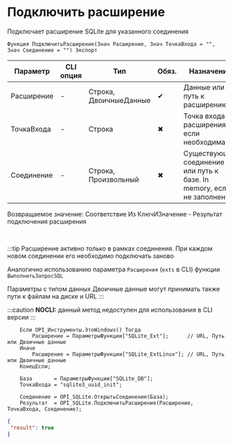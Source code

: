 ﻿---
sidebar_position: 5
description: Подключить расширение  и другие функции для работы с SQLite в Открытом пакете интеграций - бесплатной open-source библиотеке интеграций для 1С:Предприятие 8, OneScript и CLI
keywords: [1C, 1С, 1С:Предприятие, 1С:Предприятие 8.3, API, Интеграция, Сервисы, Обмен, OneScript, CLI, SQLite]
---


# Подключить расширение 
 Подключает расширение SQLite для указанного соединения



`Функция ПодключитьРасширение(Знач Расширение, Знач ТочкаВхода = "", Знач Соединение = "") Экспорт`

  | Параметр | CLI опция | Тип | Обяз. | Назначение |
  |-|-|-|-|-|
  | Расширение | - | Строка, ДвоичныеДанные | &#x2714; | Данные или путь к расширению |
  | ТочкаВхода | - | Строка | &#x2716; | Точка входа расширения, если необходима |
  | Соединение | - | Строка, Произвольный | &#x2716; | Существующее соединение или путь к базе. In memory, если не заполнено |

  
  Возвращаемое значение:   Соответствие Из КлючИЗначение - Результат подключения расширения

<br/>

:::tip
Расширение активно только в рамках соединения. При каждом новом соединении его необходимо подключать заново

Аналогично использованию параметра `Расширения` (`exts` в CLI) функции `ВыполнитьЗапросSQL`

Параметры с типом данных Двоичные данные могут принимать также пути к файлам на диске и URL
:::

:::caution
**NOCLI:** данный метод недоступен для использования в CLI версии
:::
<br/>


```bsl title="Пример использования для 1С:Предприятие/OneScript"
    Если OPI_Инструменты.ЭтоWindows() Тогда
        Расширение = ПараметрыФункции["SQLite_Ext"];      // URL, Путь или Двоичные данные
    Иначе
        Расширение = ПараметрыФункции["SQLite_ExtLinux"]; // URL, Путь или Двоичные данные
    КонецЕсли;

    База       = ПараметрыФункции["SQLite_DB"];
    ТочкаВхода = "sqlite3_uuid_init";

    Соединение = OPI_SQLite.ОткрытьСоединение(База);
    Результат  = OPI_SQLite.ПодключитьРасширение(Расширение, ТочкаВхода, Соединение);
```
    



```json title="Результат"
{
 "result": true
}
```
